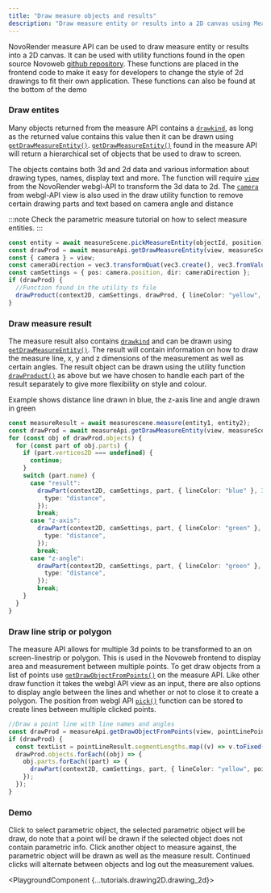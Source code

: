```yaml
---
title: "Draw measure objects and results"
description: "Draw measure entity or results into a 2D canvas using Measure API."
---
```



NovoRender measure API can be used to draw measure entity or results into a 2D canvas.
It can be used with utility functions found in the open source Novoweb [github repository](https://github.com/novorender/novoweb/blob/develop/src/features/engine2D/utils.ts).
These functions are placed in the frontend code to make it easy for developers to change the style of 2d drawings to fit their own application.
These functions can also be found at the bottom of the demo

### Draw entites

Many objects returned from the measure API contains a <code>[drawkind](/docs/measure-api/interfaces/Measure.DrawableEntity#drawkind)</code>, as long as the returned value contains this value then it can be drawn using <code>[getDrawMeasureEntity()](/docs/measure-api/interfaces/Measure.MeasureAPI#getdrawmeasureentity)</code>. <code>[getDrawMeasureEntity()](/docs/measure-api/interfaces/Measure.MeasureAPI#getdrawmeasureentity)</code> found in the measure API will return a hierarchical set of objects that be used to draw to screen.

The objects contains both 3d and 2d data and various information about drawing types, names, display text and more.
The function will require <code>[view](/docs/webgl-api/interfaces/NovoRender.View)</code> from the NovoRender webgl-API to transform the 3d data to 2d.
The <code>[camera](/docs/webgl-api/interfaces/NovoRender.View#camera)</code> from webgl-API view is also used in the draw utility function to remove certain drawing parts and text based on camera angle and distance

:::note
Check the parametric measure tutorial on how to select measure entities.
:::

```typescript
const entity = await measureScene.pickMeasureEntity(objectId, position);
const drawProd = await measureApi.getDrawMeasureEntity(view, measureScene, entity);
const { camera } = view;
const cameraDirection = vec3.transformQuat(vec3.create(), vec3.fromValues(0, 0, -1), camera.rotation);
const camSettings = { pos: camera.position, dir: cameraDirection };
if (drawProd) {
  //Function found in the utility ts file
  drawProduct(context2D, camSettings, drawProd, { lineColor: "yellow", fillColor: "blue" }, 3);
}
```

### Draw measure result

The measure result also contains <code>[drawkind](/docs/measure-api/interfaces/Measure.DrawableEntity#drawkind)</code> and can be drawn using <code>[getDrawMeasureEntity()](/docs/measure-api/interfaces/Measure.MeasureAPI#getdrawmeasureentity)</code>.
The result will contain information on how to draw the measure line, x, y and z dimensions of the measurement as well as certain angles.
The result object can be drawn using the utility function <code>[drawProduct()](https://github.com/novorender/novoweb/blob/develop/src/features/engine2D/utils.ts#L24)</code> as above but we have chosen to handle each part of the result separately to give more flexibility on style and colour.

Example shows distance line drawn in blue, the z-axis line and angle drawn in green

```typescript
const measureResult = await measurescene.measure(entity1, entity2);
const drawProd = await measureApi.getDrawMeasureEntity(view, measureScene, measureResult);
for (const obj of drawProd.objects) {
  for (const part of obj.parts) {
    if (part.vertices2D === undefined) {
      continue;
    }
    switch (part.name) {
      case "result":
        drawPart(context2D, camSettings, part, { lineColor: "blue" }, 3, {
          type: "distance",
        });
        break;
      case "z-axis":
        drawPart(context2D, camSettings, part, { lineColor: "green" }, 3, {
          type: "distance",
        });
        break;
      case "z-angle":
        drawPart(context2D, camSettings, part, { lineColor: "green" }, 2, {
          type: "distance",
        });
        break;
    }
  }
}
```

### Draw line strip or polygon

The measure API allows for multiple 3d points to be transformed to an on screen-linestrip or polygon.
This is used in the Novoweb frontend to display area and measurement between multiple points.
To get draw objects from a list of points use <code>[getDrawObjectFromPoints()](/docs/measure-api/interfaces/Measure.MeasureAPI#getdrawobjectfrompoints)</code> on the measure API.
Like other draw function it takes the webgl API view as an input, there are also options to display angle between the lines and whether or not to close it to create a polygon.
The position from webgl API <code>[pick()](/docs/webgl-api/interfaces/NovoRender.View#pick)</code> function can be stored to create lines between multiple clicked points.

```typescript
//Draw a point line with line names and angles
const drawProd = measureApi.getDrawObjectFromPoints(view, pointLinePoints, false, true);
if (drawProd) {
  const textList = pointLineResult.segmentLengths.map((v) => v.toFixed(2));
  drawProd.objects.forEach((obj) => {
    obj.parts.forEach((part) => {
      drawPart(context2D, camSettings, part, { lineColor: "yellow", pointColor: { start: "green" } }, 2, { type: "distance", customText: textList });
    });
  });
}
```

### Demo

Click to select parametric object, the selected parametric object will be draw, do note that a point will be drawn if the selected object does not contain parametric info.
Click another object to measure against, the parametric object will be drawn as well as the measure result.
Continued clicks will alternate between objects and log out the measurement values.

<PlaygroundComponent {...tutorials.drawing2D.drawing_2d}></PlaygroundComponent>

